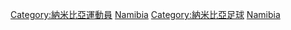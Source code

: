 [[Category:納米比亞運動員|Category:納米比亞運動員]]
[[Category:各國足球運動員|Namibia]]
[[Category:納米比亞足球|Category:納米比亞足球]]
[[Category:非洲足球運動員|Namibia]]